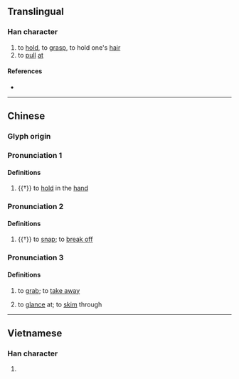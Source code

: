 {{character info/new}}
==Translingual==

===Han character===
{{Han char|rn=64|rad=手|as=15|sn=18|four=52016|canj=QVVV|ids=⿰扌巤}}

# to [[hold]], to [[grasp]], to hold one's [[hair]]
# to [[pull]] [[at]]

====References====
* {{Han ref|kx=0461.110|dkj=12902|dj=0810.170|hdz=31982.020|uh=64F8|ud=25848|bh=EFD4|bd=61396}}

----

==Chinese==
{{zh-forms|alt=䁽-(Cantonese) to glance at}}

===Glyph origin===
{{Han etym}}

===Pronunciation 1===
{{zh-pron
|m=liè
|c=lip6
|mc=2
|oc=2
|ma=
|cat=v
}}

====Definitions====
{{zh-hanzi}}

# {{†}} to [[hold]] in the [[hand]]

===Pronunciation 2===
{{zh-pron
|m=là
|c=laap6
|mc=1
|oc=1
|ma=
|cat=v
}}

====Definitions====
{{zh-hanzi}}

# {{†}} to [[snap]]; to [[break off]]

===Pronunciation 3===
{{zh-pron
|c=laap3
|cat=v
}}

====Definitions====
{{zh-hanzi}}

# {{lb|zh|Cantonese}} to [[grab]]; to [[take away]]
# {{lb|zh|Cantonese}} to [[glance]] at; to [[skim]] through

----

==Vietnamese==

===Han character===
{{vi-hantu|[[xợp]]|rs=手15}}

# {{rfdef|vi|sort=手15}}